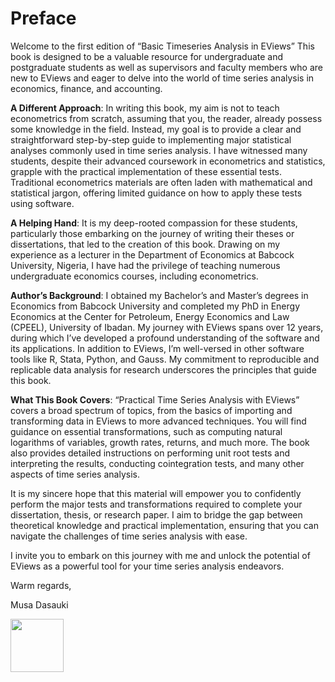 
\providecommand{\abstractname}{Abstract}
# Preface {.unnumbered}

Welcome to the first edition of "Basic Timeseries Analysis in EViews" This book is designed to be a valuable resource for undergraduate and postgraduate students as well as supervisors and faculty members who are new to EViews and eager to delve into the world of time series analysis in economics, finance, and accounting.

**A Different Approach**: In writing this book, my aim is not to teach econometrics from scratch, assuming that you, the reader, already possess some knowledge in the field. Instead, my goal is to provide a clear and straightforward step-by-step guide to implementing major statistical analyses commonly used in time series analysis. I have witnessed many students, despite their advanced coursework in econometrics and statistics, grapple with the practical implementation of these essential tests. Traditional econometrics materials are often laden with mathematical and statistical jargon, offering limited guidance on how to apply these tests using software.

**A Helping Hand**: It is my deep-rooted compassion for these students, particularly those embarking on the journey of writing their theses or dissertations, that led to the creation of this book. Drawing on my experience as a lecturer in the Department of Economics at Babcock University, Nigeria, I have had the privilege of teaching numerous undergraduate economics courses, including econometrics.

**Author's Background**: I obtained my Bachelor's and Master's degrees in Economics from Babcock University and completed my PhD in Energy Economics at the Center for Petroleum, Energy Economics and Law (CPEEL), University of Ibadan. My journey with EViews spans over 12 years, during which I've developed a profound understanding of the software and its applications. In addition to EViews, I'm well-versed in other software tools like R, Stata, Python, and Gauss. My commitment to reproducible and replicable data analysis for research underscores the principles that guide this book.

**What This Book Covers**: "Practical Time Series Analysis with EViews" covers a broad spectrum of topics, from the basics of importing and transforming data in EViews to more advanced techniques. You will find guidance on essential transformations, such as computing natural logarithms of variables, growth rates, returns, and much more. The book also provides detailed instructions on performing unit root tests and interpreting the results, conducting cointegration tests, and many other aspects of time series analysis.

It is my sincere hope that this material will empower you to confidently perform the major tests and transformations required to complete your dissertation, thesis, or research paper. I aim to bridge the gap between theoretical knowledge and practical implementation, ensuring that you can navigate the challenges of time series analysis with ease.

I invite you to embark on this journey with me and unlock the potential of EViews as a powerful tool for your time series analysis endeavors.

Warm regards,

Musa Dasauki

![](images/singnature-01.jpg){width="85"}
